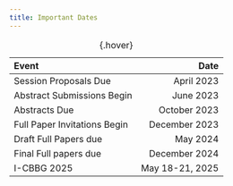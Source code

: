 ```yaml
---
title: Important Dates
---
```


: {.hover}

| Event                        | Date             |
| :---------------             | ---------------: |
| Session Proposals Due        | April  2023      |
| Abstract Submissions Begin   | June 2023        |
| Abstracts Due                | October 2023     |
| Full Paper Invitations Begin | December 2023    |
| Draft Full Papers due        | May 2024         |
| Final Full papers due        | December 2024    |
| I-CBBG 2025                  | May 18-21, 2025  |
